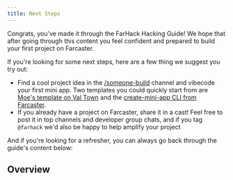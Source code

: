 ```yaml
---
title: Next Steps
---
```


Congrats, you've made it through the FarHack Hacking Guide! We hope that after going through this content you feel confident and prepared to build your first project on Farcaster.

If you're looking for some next steps, here are a few thing we suggest you try out:
- Find a cool project idea in the [/someone-build](https://warpcast.com/~/channel/someone-build) channel and vibecode your first mini app. Two templates you could quickly start from are [Moe's template on Val Town](https://www.val.town/x/moe/MiniAppStarter) and the [create-mini-app CLI from Farcaster](https://github.com/farcasterxyz/miniapps/tree/main/packages/create-mini-app).
- If you already have a project on Farcaster, share it in a cast! Feel free to post it in top channels and developer group chats, and if you tag `@farhack` we'd also be happy to help amplify your project


And if you're looking for a refresher, you can always go back through the guide's content below:

## Overview

<Cards>
  <Card title="Introduction" description="Intro to the content in FarHack's Hacking Guide" href="/hacking-guide" />
  <Card title="Getting Started" description="Steps to help get your first hackathon project up and running" href="/hacking-guide/getting-started" />
  <Card title="Participating in FarHack" description="An overview of submitting your project in a FarHack hackathon" href="/hacking-guide/participating-in-farhack" />
  <Card title="The FarStack" description="The developer tools and startups that make up Farcaster's ecosystem" href="/hacking-guide/the-farstack" />
  <Card title="Documentation" description="Links to documentation for top Farcaster developer tools" href="/hacking-guide/resources/documentation" />
  <Card title="Open Ideas" description="A list of open Farcaster ideas to build" href="/hacking-guide/resources/open-ideas" />
</Cards>
